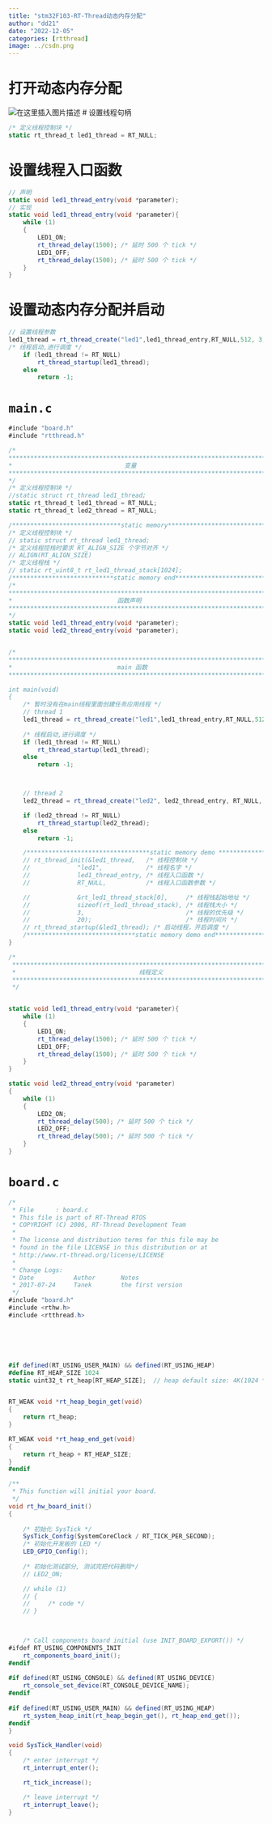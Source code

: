 ```yaml
---
title: "stm32F103-RT-Thread动态内存分配"
author: "dd21"
date: "2022-12-05" 
categories: [rtthread]
image: ../csdn.png
---
```



#  打开动态内存分配

![在这里插入图片描述](https://img-blog.csdnimg.cn/88f94bfb44ce49ed80f1539790fbb62e.png)
# 设置线程句柄
```csharp
/* 定义线程控制块 */
static rt_thread_t led1_thread = RT_NULL;
```
# 设置线程入口函数
```csharp
// 声明
static void led1_thread_entry(void *parameter);
// 实现
static void led1_thread_entry(void *parameter){
	while (1)
	{
		LED1_ON;
		rt_thread_delay(1500); /* 延时 500 个 tick */
		LED1_OFF;
		rt_thread_delay(1500); /* 延时 500 个 tick */
	}
}
```
# 设置动态内存分配并启动
```csharp
// 设置线程参数
led1_thread = rt_thread_create("led1",led1_thread_entry,RT_NULL,512, 3,20);
/* 线程启动,进行调度 */
	if (led1_thread != RT_NULL)
		rt_thread_startup(led1_thread);
	else
		return -1;
```
# `main.c`

```csharp
#include "board.h"
#include "rtthread.h"

/*
*************************************************************************
*                               变量
*************************************************************************
*/
/* 定义线程控制块 */
//static struct rt_thread led1_thread;
static rt_thread_t led1_thread = RT_NULL;
static rt_thread_t led2_thread = RT_NULL;

/******************************static memory*******************************/
/* 定义线程控制块 */
// static struct rt_thread led1_thread;
/* 定义线程控栈时要求 RT_ALIGN_SIZE 个字节对齐 */
// ALIGN(RT_ALIGN_SIZE)
/* 定义线程栈 */
// static rt_uint8_t rt_led1_thread_stack[1024];
/****************************static memory end*****************************/
/*
*************************************************************************
*                             函数声明
*************************************************************************
*/
static void led1_thread_entry(void *parameter);
static void led2_thread_entry(void *parameter);


/*
*************************************************************************
*                             main 函数
*************************************************************************

int main(void)
{
	/* 暂时没有在main线程里面创建任务应用线程 */
	// thread 1
	led1_thread = rt_thread_create("led1",led1_thread_entry,RT_NULL,512, 3,20);
	
	/* 线程启动,进行调度 */
	if (led1_thread != RT_NULL)
		rt_thread_startup(led1_thread);
	else
		return -1;



	// thread 2
	led2_thread = rt_thread_create("led2", led2_thread_entry, RT_NULL, 512, 3, 20);

	if (led2_thread != RT_NULL)
		rt_thread_startup(led2_thread);
	else
		return -1;

	/**********************************static memory demo ***************************************/
	// rt_thread_init(&led1_thread,	  /* 线程控制块 */
	// 			   "led1",			  /* 线程名字 */
	// 			   led1_thread_entry, /* 线程入口函数 */
	// 			   RT_NULL,			  /* 线程入口函数参数 */

	// 			   &rt_led1_thread_stack[0],	 /* 线程栈起始地址 */
	// 			   sizeof(rt_led1_thread_stack), /* 线程栈大小 */
	// 			   3,							 /* 线程的优先级 */
	// 			   20);							 /* 线程时间片 */
	// rt_thread_startup(&led1_thread); /* 启动线程，开启调度 */
	/******************************static memory demo end*************************************/
}

/*
 *************************************************************************
 * 									线程定义
 *************************************************************************
 */


static void led1_thread_entry(void *parameter){
	while (1)
	{
		LED1_ON;
		rt_thread_delay(1500); /* 延时 500 个 tick */
		LED1_OFF;
		rt_thread_delay(1500); /* 延时 500 个 tick */
	}
}

static void led2_thread_entry(void *parameter)
{
	while (1)
	{
		LED2_ON;
		rt_thread_delay(500); /* 延时 500 个 tick */
		LED2_OFF;
		rt_thread_delay(500); /* 延时 500 个 tick */
	}
}
```


# `board.c`

```csharp
/*
 * File      : board.c
 * This file is part of RT-Thread RTOS
 * COPYRIGHT (C) 2006, RT-Thread Development Team
 *
 * The license and distribution terms for this file may be
 * found in the file LICENSE in this distribution or at
 * http://www.rt-thread.org/license/LICENSE
 *
 * Change Logs:
 * Date           Author       Notes
 * 2017-07-24     Tanek        the first version
 */
#include "board.h"
#include <rthw.h>
#include <rtthread.h>






#if defined(RT_USING_USER_MAIN) && defined(RT_USING_HEAP)
#define RT_HEAP_SIZE 1024
static uint32_t rt_heap[RT_HEAP_SIZE];	// heap default size: 4K(1024 * 4)


RT_WEAK void *rt_heap_begin_get(void)
{
    return rt_heap;
}

RT_WEAK void *rt_heap_end_get(void)
{
    return rt_heap + RT_HEAP_SIZE;
}
#endif

/**
 * This function will initial your board.
 */
void rt_hw_board_init()
{	
    
    /* 初始化 SysTick */
    SysTick_Config(SystemCoreClock / RT_TICK_PER_SECOND);
    /* 初始化开发板的 LED */
    LED_GPIO_Config();
   
    /* 初始化测试部分, 测试完把代码删除*/
    // LED2_ON;

    // while (1)
    // {
    //     /* code */
    // }
    


    /* Call components board initial (use INIT_BOARD_EXPORT()) */
#ifdef RT_USING_COMPONENTS_INIT
    rt_components_board_init();
#endif
    
#if defined(RT_USING_CONSOLE) && defined(RT_USING_DEVICE)
	rt_console_set_device(RT_CONSOLE_DEVICE_NAME);
#endif
    
#if defined(RT_USING_USER_MAIN) && defined(RT_USING_HEAP)
    rt_system_heap_init(rt_heap_begin_get(), rt_heap_end_get());
#endif
}

void SysTick_Handler(void)
{
	/* enter interrupt */
	rt_interrupt_enter();

	rt_tick_increase();

	/* leave interrupt */
	rt_interrupt_leave();
}

```

